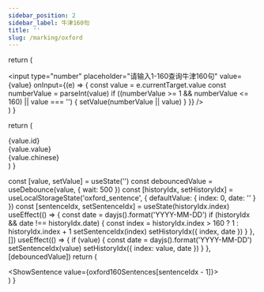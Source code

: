```yaml
---
sidebar_position: 2
sidebar_label: 牛津160句
title: ''
slug: /marking/oxford
---
```



  return (
    <div className={styles.searchContainer}>
      <input
        type="number"
        placeholder="请输入1-160查询牛津160句"
        value={value}
        onInput={(e) => {
          const value = e.currentTarget.value
          const numberValue = parseInt(value)
          if ((numberValue >= 1 && numberValue <= 160) || value === '') {
            setValue(numberValue || value)
          }
        }}
      />
    </div>
  )
}

  return (
    <div className={styles.SentenceContainer}>
      <div className={styles.SentenceIndex}>{value.id}</div>
      <div className={styles.SentenceContent}>
        <div>{value.value}</div>
        <div>{value.chinese}</div>
      </div>
    </div>
  )
}

  const [value, setValue] = useState('')
  const debouncedValue = useDebounce(value, { wait: 500 })
  const [historyIdx, setHistoryIdx] = useLocalStorageState('oxford_sentence', {
    defaultValue: { index: 0, date: '' }
  })
  const [sentenceIdx, setSentenceIdx] = useState(historyIdx.index)
  useEffect(() => {
    const date = dayjs().format('YYYY-MM-DD')
    if (historyIdx && date !== historyIdx.date) {
      const index = historyIdx.index > 160 ? 1 : historyIdx.index + 1
      setSentenceIdx(index)
      setHistoryIdx({ index, date })
    }
  }, [])
  useEffect(() => {
    if (value) {
      const date = dayjs().format('YYYY-MM-DD')
      setSentenceIdx(value)
      setHistoryIdx({ index: value, date })
    }
  }, [debouncedValue])
  return (
    <div>
      <SearchBar value={value} setValue={setValue}></SearchBar>
      <ShowSentence value={oxford160Sentences[sentenceIdx - 1]}></ShowSentence>
    </div>
  )
}

<SentenceContainer></SentenceContainer>
